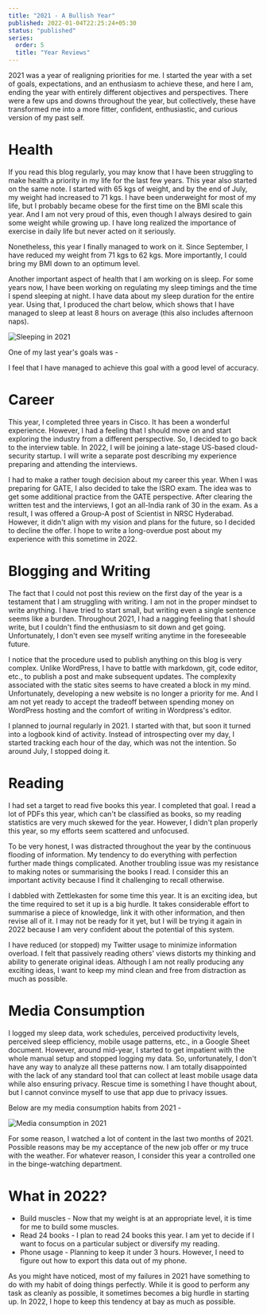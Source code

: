 ```yaml
---
title: "2021 - A Bullish Year"
published: 2022-01-04T22:25:24+05:30
status: "published"
series:
  order: 5
  title: "Year Reviews"
---
```


2021 was a year of realigning priorities for me. I started the year with a set
of goals, expectations, and an enthusiasm to achieve these, and here I am,
ending the year with entirely different objectives and perspectives. There were
a few ups and downs throughout the year, but collectively, these have
transformed me into a more fitter, confident, enthusiastic, and curious version
of my past self.

# Health

If you read this blog regularly, you may know that I have been struggling to
make health a priority in my life for the last few years. This year also started
on the same note. I started with 65 kgs of weight, and by the end of July, my
weight had increased to 71 kgs. I have been underweight for most of my life, but
I probably became obese for the first time on the BMI scale this year. And I am
not very proud of this, even though I always desired to gain some weight while
growing up. I have long realized the importance of exercise in daily life but
never acted on it seriously.

Nonetheless, this year I finally managed to work on it. Since September, I have
reduced my weight from 71 kgs to 62 kgs. More importantly, I could bring my BMI
down to an optimum level.

Another important aspect of health that I am working on is sleep. For some years
now, I have been working on regulating my sleep timings and the time I spend
sleeping at night. I have data about my sleep duration for the entire year.
Using that, I produced the chart below, which shows that I have managed to sleep
at least 8 hours on average (this also includes afternoon naps).

![Sleeping in 2021](/images/posts/2021-a-bullish-year/average_sleep_duration.png "Sleeping in 2021")

One of my last year's goals was -

I feel that I have managed to achieve this goal with a good level of accuracy.

# Career

This year, I completed three years in Cisco. It has been a wonderful experience.
However, I had a feeling that I should move on and start exploring the industry
from a different perspective. So, I decided to go back to the interview table.
In 2022, I will be joining a late-stage US-based cloud-security startup. I will
write a separate post describing my experience preparing and attending the
interviews.

I had to make a rather tough decision about my career this year. When I was
preparing for GATE, I also decided to take the ISRO exam. The idea was to get
some additional practice from the GATE perspective. After clearing the written
test and the interviews, I got an all-India rank of 30 in the exam. As a result,
I was offered a Group-A post of Scientist in NRSC Hyderabad. However, it didn't
align with my vision and plans for the future, so I decided to decline the
offer. I hope to write a long-overdue post about my experience with this
sometime in 2022.

# Blogging and Writing

The fact that I could not post this review on the first day of the year is a
testament that I am struggling with writing. I am not in the proper mindset to
write anything. I have tried to start small, but writing even a single sentence
seems like a burden. Throughout 2021, I had a nagging feeling that I should
write, but I couldn't find the enthusiasm to sit down and get going.
Unfortunately, I don't even see myself writing anytime in the foreseeable
future.

I notice that the procedure used to publish anything on this blog is very
complex. Unlike WordPress, I have to battle with markdown, git, code editor,
etc., to publish a post and make subsequent updates. The complexity associated
with the static sites seems to have created a block in my mind. Unfortunately,
developing a new website is no longer a priority for me. And I am not yet ready
to accept the tradeoff between spending money on WordPress hosting and the
comfort of writing in Wordpress's editor.

I planned to journal regularly in 2021. I started with that, but soon it turned
into a logbook kind of activity. Instead of introspecting over my day, I started
tracking each hour of the day, which was not the intention. So around July, I
stopped doing it.

# Reading

I had set a target to read five books this year. I completed that goal. I read a
lot of PDFs this year, which can't be classified as books, so my reading
statistics are very much skewed for the year. However, I didn't plan properly
this year, so my efforts seem scattered and unfocused.

To be very honest, I was distracted throughout the year by the continuous
flooding of information. My tendency to do everything with perfection further
made things complicated. Another troubling issue was my resistance to making
notes or summarising the books I read. I consider this an important activity
because I find it challenging to recall otherwise.

I dabbled with Zettlekasten for some time this year. It is an exciting idea, but
the time required to set it up is a big hurdle. It takes considerable effort to
summarise a piece of knowledge, link it with other information, and then revise
all of it. I may not be ready for it yet, but I will be trying it again in 2022
because I am very confident about the potential of this system.

I have reduced (or stopped) my Twitter usage to minimize information overload. I
felt that passively reading others' views distorts my thinking and ability to
generate original ideas. Although I am not really producing any exciting ideas,
I want to keep my mind clean and free from distraction as much as possible.

# Media Consumption

I logged my sleep data, work schedules, perceived productivity levels, perceived
sleep efficiency, mobile usage patterns, etc., in a Google Sheet document.
However, around mid-year, I started to get impatient with the whole manual setup
and stopped logging my data. So, unfortunately, I don't have any way to analyze
all these patterns now. I am totally disappointed with the lack of any standard
tool that can collect at least mobile usage data while also ensuring privacy.
Rescue time is something I have thought about, but I cannot convince myself to
use that app due to privacy issues.

Below are my media consumption habits from 2021 -

![Media consumption in 2021](/images/posts/2021-a-bullish-year/media_consumption.png "Media consumption in 2021")

For some reason, I watched a lot of content in the last two months of 2021.
Possible reasons may be my acceptance of the new job offer or my truce with the
weather. For whatever reason, I consider this year a controlled one in the
binge-watching department.

# What in 2022?

- Build muscles - Now that my weight is at an appropriate level, it is time for
  me to build some muscles.
- Read 24 books - I plan to read 24 books this year. I am yet to decide if I
  want to focus on a particular subject or diversify my reading.
- Phone usage - Planning to keep it under 3 hours. However, I need to figure out
  how to export this data out of my phone.

As you might have noticed, most of my failures in 2021 have something to do with
my habit of doing things perfectly. While it is good to perform any task as
cleanly as possible, it sometimes becomes a big hurdle in starting up. In 2022,
I hope to keep this tendency at bay as much as possible.
